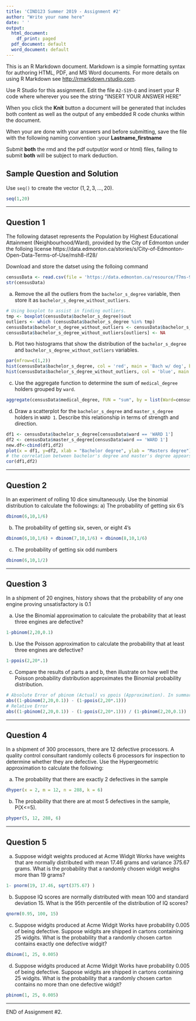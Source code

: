 ---
title: 'CIND123 Summer 2019 - Assignment #2'
author: "Write your name here"
date: ' '
output:
  html_document:
    df_print: paged
  pdf_document: default
  word_document: default
---

This is an R Markdown document. Markdown is a simple formatting syntax for authoring HTML, PDF, and MS Word documents. For more details on using R Markdown see <http://rmarkdown.rstudio.com>.

Use R Studio for this assignment. 
Edit the file `A2-S19-Q` and insert your R code where wherever you see the string "INSERT YOUR ANSWER HERE"

When you click the **Knit** button a document will be generated that includes both content as well as the output of any embedded R code chunks within the document. 

When your are done with your answers and before submitting, save the file with the following naming convention :your **Lastname_firstname**

Submit **both** the rmd and the pdf output(or word or html) files, failing to submit **both** will be subject to mark deduction.


## Sample Question and Solution

Use `seq()` to create the vector $(1,2,3,\ldots,20)$.

```{r}
seq(1,20)
```

******
\newpage
## Question 1 


The following dataset represents the Population by Highest Educational Attainment (Neighbourhood/Ward), provided by the City of Edmonton under the folloing license
https://data.edmonton.ca/stories/s/City-of-Edmonton-Open-Data-Terms-of-Use/msh8-if28/

Download and store the datset using the folloing command
```{r}
censusData <- read.csv(file = 'https://data.edmonton.ca/resource/f7ms-98xd.csv', header = T)
str(censusData)
```


a) Remove the all the outliers from the `bachelor_s_degree` variable, then store it as `bachelor_s_degree_without_outliers`.

```{r}
# Using boxplot to assist in finding outliers.
tmp <- boxplot(censusData$bachelor_s_degree)$out
outliers <- which (censusData$bachelor_s_degree %in% tmp)
censusData$bachelor_s_degree_without_outliers <- censusData$bachelor_s_degree
censusData$bachelor_s_degree_without_outliers[outliers] <- NA
```

b) Plot two histograms that show the distribution of the `bachelor_s_degree` and `bachelor_s_degree_without_outliers` variables. 

```{r}
par(mfrow=c(1,2))
hist(censusData$bachelor_s_degree, col = 'red', main = 'Bach w/ deg', breaks = seq(0,2200,by = 200))
hist(censusData$bachelor_s_degree_without_outliers, col = 'blue', main = 'Bach w/ deg (no outliers)', breaks = seq(0,2200,by = 200))
```


c) Use the aggregate function to determine the sum of `medical_degree` holders grouped by `ward`.
```{r}
aggregate(censusData$medical_degree, FUN = "sum", by = list(Ward=censusData$ward))
```


d) Draw a scatterplot for the `bachelor_s_degree` and `master_s_degree` holders in `WARD 1`. Describe this relationship in terms of strength and direction.
```{r}
df1 <- censusData$bachelor_s_degree[censusData$ward == 'WARD 1']
df2 <- censusData$master_s_degree[censusData$ward == 'WARD 1']
new.df<-cbind(df1,df2)
plot(x = df1, y=df2, xlab = "Bachelor degree", ylab = "Masters degree")
# the correlation between bachelor's degree and master's degree appears to be a strong and positive.  cor(df1,df2) returns a value of 0.95675 indicating this.
cor(df1,df2)
```


******
\newpage
## Question 2

In an experiment of rolling 10 dice simultaneously. Use the binomial distribution to calculate the followings:
a) The probability of getting six 6's
```{r}
dbinom(6,10,1/6)
```

b) The probability of getting six, seven, or eight 4's
```{r}
dbinom(6,10,1/6) + dbinom(7,10,1/6) + dbinom(8,10,1/6)
```

c) The probability of getting six odd numbers
```{r}
dbinom(6,10,1/2)
```


******
\newpage
## Question 3 

In a shipment of 20 engines, history shows that the probability of any one engine proving unsatisfactory is 0.1

a) Use the Binomial approximation to calculate the probability that at least three engines are defective? 
```{r}
1-pbinom(2,20,0.1)
```


b) Use the Poisson approximation to calculate the probability that at least three engines are defective? 
```{r}
1-ppois(2,20*.1)
```


c) Compare the results of parts a and b, then illustrate on how well the Poisson probability distribution approximates the Binomial probability distribution.
```{r}
# Absolute Error of pbinom (Actual) vs ppois (Approximation). In summary, the approximation is accurate up to three decimal places.
abs((1-pbinom(2,20,0.1)) - (1-ppois(2,20*.1)))
# Relative Error
abs((1-pbinom(2,20,0.1)) - (1-ppois(2,20*.1))) / (1-pbinom(2,20,0.1))
```


******
\newpage
## Question 4 

In a shipment of 300 processors, there are 12 defective processors. A quality control consultant randomly collects 6 processors for inspection to determine whether they are defective.  Use the Hypergeometric approximation to calculate the following:

a) The probability that there are exactly 2 defectives in the sample
```{r}
dhyper(x = 2, m = 12, n = 288, k = 6)
```

b) The probability that there are at most 5 defectives in the sample, P(X<=5).
```{r}
phyper(5, 12, 288, 6)
```

******

\newpage
## Question 5

a) Suppose widgit weights produced at Acme Widgit Works have weights that are normally distributed with mean 17.46 grams and variance 375.67 grams. What is the probability that a randomly chosen widgit weighs more than 19 grams?

```{r}
1- pnorm(19, 17.46, sqrt(375.67) )
```


b) Suppose IQ scores are normally distributed with mean 100 and standard deviation 15. What is the 95th percentile of the distribution of IQ scores?
```{r}
qnorm(0.95, 100, 15)
```

c) Suppose widgits produced at Acme Widgit Works have probability 0.005 of being defective. Suppose widgits are shipped in cartons containing 25 widgits. What is the probability that a randomly chosen carton contains exactly one defective widgit?

```{r}
dbinom(1, 25, 0.005)
```

d) Suppose widgits produced at Acme Widgit Works have probability 0.005 of being defective. Suppose widgits are shipped in cartons containing 25 widgits. What is the probability that a randomly chosen carton contains no more than one defective widgit?

```{r}
pbinom(1, 25, 0.005)
```

******

END of Assignment #2.